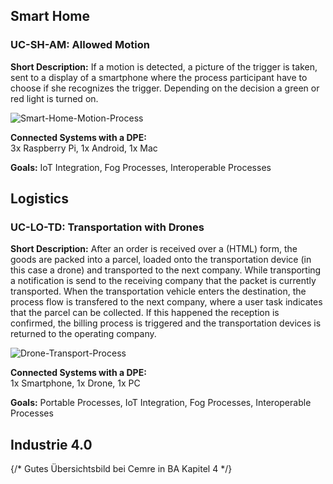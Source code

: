 ## Smart Home

### UC-SH-AM: Allowed Motion

**Short Description:**
If a motion is detected, a picture of the trigger is taken, sent to a display of a smartphone where the process participant have to choose if she recognizes the trigger. Depending on the decision a green or red light is turned on.

![Smart-Home-Motion-Process](/images/use-cases/Gate1-Smart_Home_Motion_Sensor_with_Devices1.png?width=80%)

**Connected Systems with a DPE:**  
3x Raspberry Pi, 1x Android, 1x Mac

**Goals:**
IoT Integration, Fog Processes, Interoperable Processes

## Logistics

### UC-LO-TD: Transportation with Drones

**Short Description:**
After an order is received over a (HTML) form, the goods are packed into a parcel, loaded onto the transportation device (in this case a drone) and transported to the next company. While transporting a notification is send to the receiving company that the packet is currently transported.
When the transportation vehicle enters the destination, the process flow is transfered to the next company, where a user task indicates that the parcel can be collected.
If this happened the reception is confirmed, the billing process is triggered and the transportation devices is returned to the operating company.

![Drone-Transport-Process](/images/use-cases/UC-LO-TD_Drone.png?width=80%)

**Connected Systems with a DPE:**  
1x Smartphone, 1x Drone, 1x PC

**Goals:**
Portable Processes, IoT Integration, Fog Processes, Interoperable Processes

## Industrie 4.0

{/* Gutes Übersichtsbild bei Cemre in BA Kapitel 4 */}
